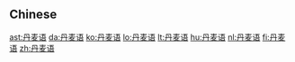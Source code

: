 {{also|丹麥語}}
==Chinese==
{{zh-see|丹麥語}}

[[ast:丹麦语]]
[[da:丹麦语]]
[[ko:丹麦语]]
[[lo:丹麦语]]
[[lt:丹麦语]]
[[hu:丹麦语]]
[[nl:丹麦语]]
[[fi:丹麦语]]
[[zh:丹麦语]]